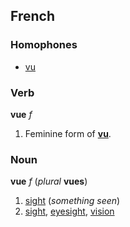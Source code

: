 ==French==
===Homophones===
*[[vu]]

===Verb===
'''vue''' ''f''

#Feminine form of '''[[vu]]'''.

===Noun===
'''vue''' ''f'' (''plural'' '''vues''')

#[[sight]] (''something seen'')
#[[sight]], [[eyesight]], [[vision]]